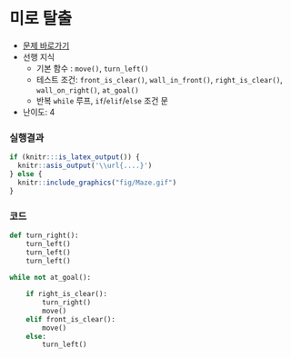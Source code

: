 # 미로 탈출 {#maze}

- [문제 바로가기](https://reeborg.ca/reeborg.html?lang=ko-en&mode=python&menu=worlds%2Fmenus%2Freeborg_intro_en.json&name=Maze&url=worlds%2Ftutorial_en%2Fmaze1.json)
- 선행 지식
    - 기본 함수 : `move()`, `turn_left()`
    - 테스트 조건: `front_is_clear()`, `wall_in_front()`, `right_is_clear()`, `wall_on_right()`, `at_goal()`
    - 반복 `while` 루프, `if`/`elif`/`else` 조건 문
- 난이도: 4


::: {.row}
::: {.col-md-6}
### 실행결과

```r
if (knitr:::is_latex_output()) {
  knitr::asis_output('\\url{....}')
} else {
  knitr::include_graphics("fig/Maze.gif")
}
```
:::

::: {.col-md-6}
### 코드

```python
def turn_right():
    turn_left()
    turn_left()
    turn_left()
    
while not at_goal():

    if right_is_clear():
        turn_right()
        move()
    elif front_is_clear():
        move()
    else:
        turn_left()    
```
:::
:::

